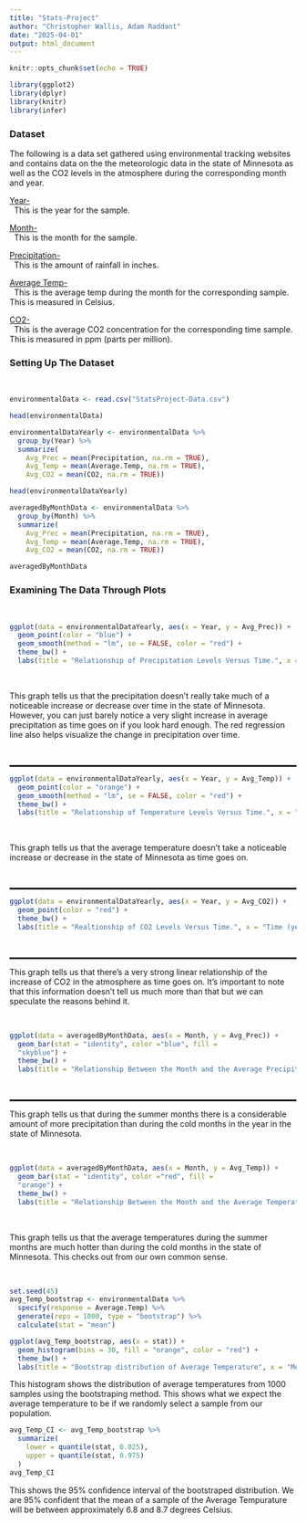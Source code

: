 ```yaml
---
title: "Stats-Project"
author: "Christopher Wallis, Adam Raddant"
date: "2025-04-01"
output: html_document
---
```


```r
knitr::opts_chunk$set(echo = TRUE)
```

```r

library(ggplot2)
library(dplyr)
library(knitr)
library(infer)

```


<h3><strong> Dataset </strong></h3>

The following is a data set gathered using environmental tracking websites and contains data on the the meteorologic data in the state of Minnesota as well as the CO2 levels in the atmosphere during the corresponding month and year.

<u> Year- </u>
<br>
&nbsp; This is the year for the sample.

<u> Month- </u>
<br>
&nbsp; This is the month for the sample.

<u> Precipitation- </u>
<br>
&nbsp; This is the amount of rainfall in inches.

<u> Average Temp- </u>
<br>
&nbsp; This is the average temp during the month for the corresponding sample. This is measured in Celsius.

<u> CO2- </u>
<br>
&nbsp; This is the average CO2 concentration for the corresponding time sample. This is measured in ppm (parts per million).


<h3><strong> Setting Up The Dataset </strong></h3>
<br>

```r

environmentalData <- read.csv("StatsProject-Data.csv")

head(environmentalData)

```

```r

environmentalDataYearly <- environmentalData %>%
  group_by(Year) %>%
  summarize(
    Avg_Prec = mean(Precipitation, na.rm = TRUE),
    Avg_Temp = mean(Average.Temp, na.rm = TRUE),
    Avg_CO2 = mean(CO2, na.rm = TRUE))

head(environmentalDataYearly)

```

```r

averagedByMonthData <- environmentalData %>%
  group_by(Month) %>%
  summarize(
    Avg_Prec = mean(Precipitation, na.rm = TRUE),
    Avg_Temp = mean(Average.Temp, na.rm = TRUE),
    Avg_CO2 = mean(CO2, na.rm = TRUE))

averagedByMonthData

```


<h3><strong> Examining The Data Through Plots </strong></h3>
<br>

```r

ggplot(data = environmentalDataYearly, aes(x = Year, y = Avg_Prec)) +
  geom_point(color = "blue") +
  geom_smooth(method = "lm", se = FALSE, color = "red") +
  theme_bw() +
  labs(title = "Relationship of Precipitation Levels Versus Time.", x = "Time (years)", y = "Precipitation (inches)")

```

<br>

This graph tells us that the precipitation doesn't really take much of a noticeable increase or decrease over time in the state of Minnesota. However, you can just barely notice a very slight increase in average precipitation as time goes on if you look hard enough. The red regression line also helps visualize the change in precipitation over time.

<br>
<hr style="border: 1px solid black;">

```r

ggplot(data = environmentalDataYearly, aes(x = Year, y = Avg_Temp)) +
  geom_point(color = "orange") +
  geom_smooth(method = "lm", se = FALSE, color = "red") +
  theme_bw() +
  labs(title = "Relationship of Temperature Levels Versus Time.", x = "Time (years)", y = "Temperature (C°)")

```

<br>

This graph tells us that the average temperature doesn't take a noticeable increase or decrease in the state of Minnesota as time goes on.

<br>
<hr style="border: 1px solid black;">

```r

ggplot(data = environmentalDataYearly, aes(x = Year, y = Avg_CO2)) +
  geom_point(color = "red") +
  theme_bw() +
  labs(title = "Realtionship of CO2 Levels Versus Time.", x = "Time (years)", y = "CO2 (ppm)")

```

<br>
<hr style="border: 1px solid black;">

This graph tells us that there's a very strong linear relationship of the increase of CO2 in the atmosphere as time goes on. It's important to note that this information doesn't tell us much more than that but we can speculate the reasons behind it.

<br>

```r

ggplot(data = averagedByMonthData, aes(x = Month, y = Avg_Prec)) + 
  geom_bar(stat = "identity", color ="blue", fill =
  "skyblue") +
  theme_bw() +
  labs(title = "Relationship Between the Month and the Average Precipitation.", x = "Month", y = "Average Precipitation (inches)")

```

<br>
<hr style="border: 1px solid black;">

This graph tells us that during the summer months there is a considerable amount of more precipitation than during the cold months in the year in the state of Minnesota.

<br>

```r

ggplot(data = averagedByMonthData, aes(x = Month, y = Avg_Temp)) + 
  geom_bar(stat = "identity", color ="red", fill =
  "orange") +
  theme_bw() +
  labs(title = "Relationship Between the Month and the Average Temperature.", x = "Month", y = "Average Temperature (C°)")

```

<br>

This graph tells us that the average temperatures during the summer months are much hotter than during the cold months in the state of Minnesota. This checks out from our own common sense.

<br>

```r
set.seed(45)
avg_Temp_bootstrap <- environmentalData %>%
  specify(response = Average.Temp) %>%
  generate(reps = 1000, type = "bootstrap") %>%
  calculate(stat = "mean")

ggplot(avg_Temp_bootstrap, aes(x = stat)) +
  geom_histogram(bins = 30, fill = "orange", color = "red") +
  theme_bw() +
  labs(title = "Bootstrap distribution of Average Temperature", x = "Mean Temperature (C°)", y = "Frequency")
```

This histogram shows the distribution of average temperatures from 1000 samples using the bootstraping method. This shows what we expect the average temperature to be if we randomly select a sample from our population.

```r
avg_Temp_CI <- avg_Temp_bootstrap %>%
  summarize(
    lower = quantile(stat, 0.025),
    upper = quantile(stat, 0.975)
  )
avg_Temp_CI
```

This shows the 95% confidence interval of the bootstraped distribution. We are 95% confident that the mean of a sample of the Average Tempurature will be between approximately 6.8 and 8.7 degrees Celsius. 
<br>
